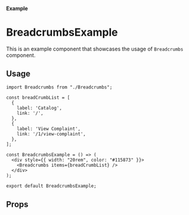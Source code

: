 
<Meta of={Breadcrumbs} title="Breadcrumbs" />

#### Example

<Canvas of={Breadcrumbs.BreadcrumbsComponent} />

# BreadcrumbsExample

This is an example component that showcases the usage of `Breadcrumbs` component.

## Usage

```tsx
import Breadcrumbs from "./Breadcrumbs";

const breadCrumbList = [
  {
    label: 'Catalog',
    link: '/',
  },
  {
    label: 'View Complaint',
    link: '/1/view-complaint',
  },
];

const BreadcrumbsExample = () => (
  <div style={{ width: "20rem", color: "#115873" }}>
    <Breadcrumbs items={breadCrumbList} />
  </div>
);

export default BreadcrumbsExample;
```

## Props
<Controls of={Breadcrumbs.BreadcrumbsComponent} />
